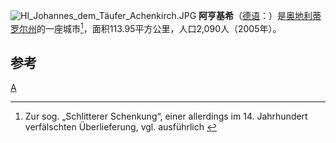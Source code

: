 {{coord|47|31|00|N|11|41|00|E|display=inline,title}}
[[File:Hl_Johannes_dem_Täufer_Achenkirch.JPG|thumb]]
'''阿亨基希'''（[[德语|德语]]：'''{{lang|de|Achenkirch}}'''）是[[奥地利|奥地利]][[蒂罗尔州|蒂罗尔州]]的一座城市<ref>Zur sog. „Schlitterer Schenkung“, einer allerdings im 14. Jahrhundert verfälschten Überlieferung, vgl. ausführlich {{Literatur| Autor= [[Martin_Bitschnau|Martin Bitschnau]], [[Hannes_Obermair|Hannes Obermair]] | Titel= Tiroler Urkundenbuch, II. Abteilung: Die Urkunden zur Geschichte des Inn-, Eisack- und Pustertals. Band 2: 1140–1200 | Verlag= Universitätsverlag Wagner | Ort= Innsbruck | Jahr= 2012 | Seiten= 8–13, Nr. 390, insbes. Abschnitt a | ISBN= 978-3-7030-0485-8}}</ref>，面积113.95平方公里，人口2,090人（2005年）。

==参考==
{{reflist}}
{{Authority control}}
{{austria-geo-stub}}

[[Category:蒂罗尔州城市|A]]